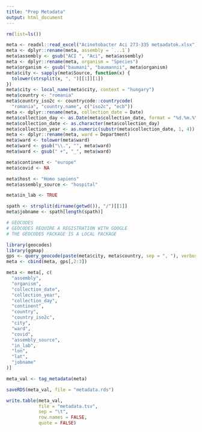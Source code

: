 ```yaml
---
title: "Prep Metadata"
output: html_document
---
```


```r
rm(list=ls())

meta <- readxl::read_excel("Acinetobacter Aci 273-335 metaadatok.xlsx")
meta <- dplyr::rename(meta, assembly = `...1`)
meta$assembly <- gsub("ACI ", "Aci", meta$assembly)
meta <- dplyr::rename(meta, organism = "Species")
meta$organism <- gsub("baumani", "baumannii", meta$organism)
meta$city <- sapply(meta$Source, function(x) {
  tolower(strsplit(x, ", ")[[1]][1])
})
meta$city <- local_name(meta$city, context = "hungary")
meta$country <- "romania"
meta$country_iso2c <- countrycode::countrycode(
  "romania", "country.name", c("iso2c", "ecb"))
meta <- dplyr::rename(meta, collection_date = Date)
meta$collection_day <- as.Date(meta$collection_date, format = "%d.%m.%Y")
meta$collection_date <- as.character(meta$collection_day)
meta$collection_year <- as.numeric(substr(meta$collection_date, 1, 4))
meta <- dplyr::rename(meta, ward = Department)
meta$ward <- tolower(meta$ward)
meta$ward <- gsub("\\.", "", meta$ward)
meta$ward <- gsub(" +", "_", meta$ward)

meta$continent <- "europe"
meta$covid <- NA

meta$host <- "Homo sapiens"
meta$assembly_source <- "hospital"

meta$in_lab <- TRUE

spath <- strsplit(dirname(getwd()), "/")[[1]]
meta$jobname <- spath[length(spath)]

# GEOCODES
# GEOCODES REQUIRE A REGISTRATION WITH GOOGLE
# THE GEOCODES PACKAGE IS A LOCAL PACKAGE

library(geocodes)
library(ggmap)
gps <- query_geocode(paste(meta$city, meta$country, sep = ", "), verbose = TRUE)
meta <- cbind(meta, gps[,2:3])
```

```r
meta <- meta[, c(
  "assembly",
  "organism",
  "collection_date",
  "collection_year",
  "collection_day",
  "continent",
  "country",
  "country_iso2c",
  "city",
  "ward",
  "covid",
  "assembly_source",
  "in_lab",
  "lon",
  "lat",
  "jobname"
)]

meta_val <- tag_metadata(meta)

saveRDS(meta_val, file = "metadata.rds")

write.table(meta_val,
            file = "metadata.tsv",
            sep = "\t",
            row.names = FALSE,
            quote = FALSE)
```
